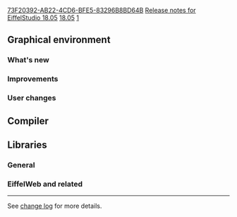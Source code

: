 [[Property:uuid|73F20392-AB22-4CD6-BFE5-83296B8BD64B]]
[[Property:title|Release notes for EiffelStudio 18.05]]
[[Property:link_title|18.05]]
[[Property:weight|1]]
==Graphical environment==
===What's new===

===Improvements===

===User changes===

==Compiler==
==Libraries==

===General===

===EiffelWeb and related===

----

See [https://dev.eiffel.com/EiffelStudio_18.05_Releases change log] for more details.